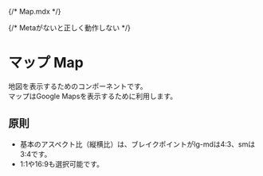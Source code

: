 {/* Map.mdx */}


{/* Metaがないと正しく動作しない */}

<Meta title="Map" of={MapStories} />

# マップ Map

地図を表示するためのコンポーネントです。  
マップはGoogle Mapsを表示するために利用します。

## 原則

- 基本のアスペクト比（縦横比）は、ブレイクポイントがlg-mdは4:3、smは3:4です。
- 1:1や16:9も選択可能です。

<Canvas />
<Controls />
